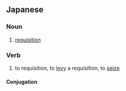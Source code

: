 ==Japanese==
{{ja-kanjitab|ちょう|はつ|yomi=o}}

===Noun===
{{ja-noun|ちょうはつ|kyu=徵發}}

# [[requisition]]

===Verb===
{{ja-verb-suru|ちょうはつ|kyu=徵發}}

# to requisition, to [[levy]] a requisition, to [[seize]]

====Conjugation====
{{ja-suru|ちょうはつ}}